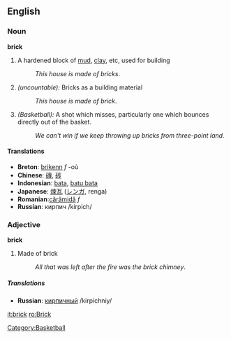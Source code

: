 ==English==

===Noun===
'''brick'''

# A hardened block of [[mud]], [[clay]], etc, used for building
#:''This house is made of bricks''.
# ''(uncountable):'' Bricks as a building material
#:''This house is made of brick''.
# ''(Basketball):'' A shot which misses, particularly one which bounces directly out of the basket.
#: ''We can't win if we keep throwing up bricks from three-point land.''

====Translations====
*'''Breton''': [[brikenn]] ''f'' -où
*'''Chinese''': [[磚]], [[砖]]
*'''Indonesian''': [[bata]], [[batu bata]]
*'''Japanese''': [[煉瓦]] ([[レンガ]], renga)
*'''Romanian''':[[cărămidă]] ''f''
*'''Russian''': кирпич /kirpich/

===Adjective===
'''brick'''

#Made of brick
#:''All that was left after the fire was the brick chimney''.

=====Translations=====
*'''Russian''': [[кирпичный]] /kirpichniy/


[[it:brick]]
[[ro:Brick]]
[[Category:Basketball]]